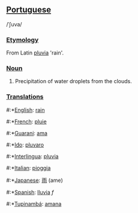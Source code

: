 ==[[Portuguese]]==
/ˈʃuva/
===[[Etymology]]===
From Latin [[pluvia]] 'rain'.
===[[Noun]]===
#Precipitation of water droplets from the clouds.

===[[Translation]]s===
#:*[[English]]: [[rain]]
#:*[[French]]: [[pluie]]
#:*[[Guarani]]: [[ama]]
#:*[[Ido]]: [[pluvaro]]
#:*[[Interlingua]]: [[pluvia]]
#:*[[Italian]]: [[pioggia]]
#:*[[Japanese]]: [[雨]] (ame)
#:*[[Spanish]]: [[lluvia]] ''f''
#:*[[Tupinambá]]: [[amana]]